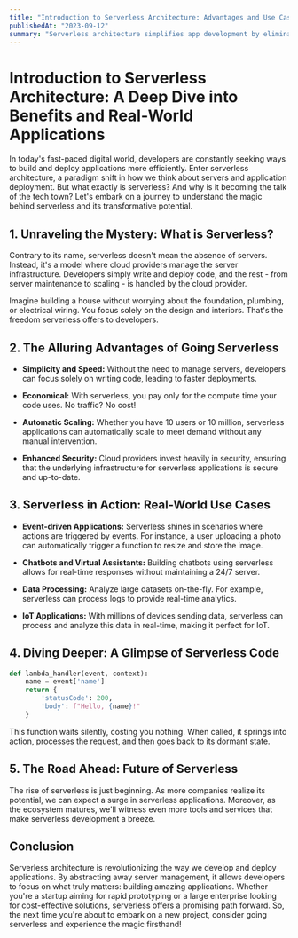 ```yaml
---
title: "Introduction to Serverless Architecture: Advantages and Use Cases"
publishedAt: "2023-09-12"
summary: "Serverless architecture simplifies app development by eliminating server management, offering cost-effective scaling, and enabling diverse applications like photo resizing, chatbots, and notifications."
---
```


# Introduction to Serverless Architecture: A Deep Dive into Benefits and Real-World Applications

In today's fast-paced digital world, developers are constantly seeking ways to build and deploy applications more efficiently. Enter serverless architecture, a paradigm shift in how we think about servers and application deployment. But what exactly is serverless? And why is it becoming the talk of the tech town? Let's embark on a journey to understand the magic behind serverless and its transformative potential.

## 1. Unraveling the Mystery: What is Serverless?

Contrary to its name, serverless doesn't mean the absence of servers. Instead, it's a model where cloud providers manage the server infrastructure. Developers simply write and deploy code, and the rest - from server maintenance to scaling - is handled by the cloud provider.

Imagine building a house without worrying about the foundation, plumbing, or electrical wiring. You focus solely on the design and interiors. That's the freedom serverless offers to developers.

## 2. The Alluring Advantages of Going Serverless

- **Simplicity and Speed:** Without the need to manage servers, developers can focus solely on writing code, leading to faster deployments.
  
- **Economical:** With serverless, you pay only for the compute time your code uses. No traffic? No cost!
  
- **Automatic Scaling:** Whether you have 10 users or 10 million, serverless applications can automatically scale to meet demand without any manual intervention.
  
- **Enhanced Security:** Cloud providers invest heavily in security, ensuring that the underlying infrastructure for serverless applications is secure and up-to-date.

## 3. Serverless in Action: Real-World Use Cases

- **Event-driven Applications:** Serverless shines in scenarios where actions are triggered by events. For instance, a user uploading a photo can automatically trigger a function to resize and store the image.
  
- **Chatbots and Virtual Assistants:** Building chatbots using serverless allows for real-time responses without maintaining a 24/7 server.
  
- **Data Processing:** Analyze large datasets on-the-fly. For example, serverless can process logs to provide real-time analytics.
  
- **IoT Applications:** With millions of devices sending data, serverless can process and analyze this data in real-time, making it perfect for IoT.

## 4. Diving Deeper: A Glimpse of Serverless Code

```python
def lambda_handler(event, context):
    name = event['name']
    return {
        'statusCode': 200,
        'body': f"Hello, {name}!"
    }
```

This function waits silently, costing you nothing. When called, it springs into action, processes the request, and then goes back to its dormant state.

## 5. The Road Ahead: Future of Serverless

The rise of serverless is just beginning. As more companies realize its potential, we can expect a surge in serverless applications. Moreover, as the ecosystem matures, we'll witness even more tools and services that make serverless development a breeze.

## Conclusion

Serverless architecture is revolutionizing the way we develop and deploy applications. By abstracting away server management, it allows developers to focus on what truly matters: building amazing applications. Whether you're a startup aiming for rapid prototyping or a large enterprise looking for cost-effective solutions, serverless offers a promising path forward. So, the next time you're about to embark on a new project, consider going serverless and experience the magic firsthand!
